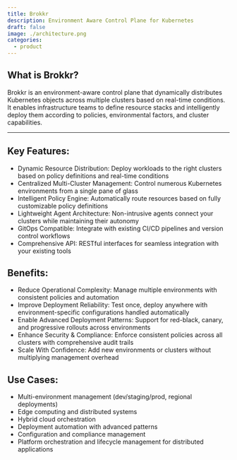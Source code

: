 ```yaml
---
title: Brokkr
description: Environment Aware Control Plane for Kubernetes
draft: false
image: ./architecture.png
categories:
  - product
---
```



## What is Brokkr?

Brokkr is an environment-aware control plane that dynamically distributes Kubernetes objects across multiple clusters based on real-time conditions. It enables infrastructure teams to define resource stacks and intelligently deploy
them according to policies, environmental factors, and cluster capabilities.

--- 

## Key Features:
- Dynamic Resource Distribution: Deploy workloads to the right clusters based on policy definitions and real-time conditions
- Centralized Multi-Cluster Management: Control numerous Kubernetes environments from a single pane of glass
- Intelligent Policy Engine: Automatically route resources based on fully customizable policy definitions
- Lightweight Agent Architecture: Non-intrusive agents connect your clusters while maintaining their autonomy
- GitOps Compatible: Integrate with existing CI/CD pipelines and version control workflows
- Comprehensive API: RESTful interfaces for seamless integration with your existing tools

## Benefits:
- Reduce Operational Complexity: Manage multiple environments with consistent policies and automation
- Improve Deployment Reliability: Test once, deploy anywhere with environment-specific configurations handled automatically
- Enable Advanced Deployment Patterns: Support for red-black, canary, and progressive rollouts across environments
- Enhance Security & Compliance: Enforce consistent policies across all clusters with comprehensive audit trails
- Scale With Confidence: Add new environments or clusters without multiplying management overhead

## Use Cases:
- Multi-environment management (dev/staging/prod, regional deployments)
- Edge computing and distributed systems
- Hybrid cloud orchestration
- Deployment automation with advanced patterns
- Configuration and compliance management
- Platform orchestration and lifecycle management for distributed applications